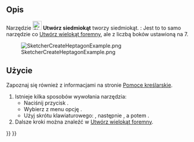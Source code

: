 <languages/>

{{Docnav/pl
|[[Sketcher_CreateHexagon/pl|Utwórz sześciokąt]]
|[[Sketcher_CreateOctagon/pl|Utwórz ośmiokąt]]
|[[Sketcher_Workbench/pl|środowisko pracy Szkicownik]]
|IconL=Sketcher_CreateHexagon.svg
|IconR=Sketcher_CreateOctagon.svg
|IconC=Workbench_Sketcher.svg
}}

{{GuiCommand/pl
|Name=Sketcher CreateHeptagon
|Name/pl=Szkicownik: Utwórz siedmiokąt
|MenuLocation=Szkic → Elementy geometryczne szkicownika → Utwórz siedmiokąt
|Workbenches=[[Sketcher_Workbench/pl|Szkicownik]]
|Shortcut={{KEY|G}} {{KEY|P}} {{KEY|7}}
|Version=0.15
|SeeAlso=[[Sketcher_CreateRegularPolygon/pl|Utwórz wielokąt foremny]]
}}

<span id="Description"></span>
==Opis==

Narzędzie [[Image:Sketcher_CreateHeptagon.svg|24px]] '''Utwórz siedmiokąt''' tworzy siedmiokąt. {{Version/pl|1.0}}: Jest to to samo narzędzie co [[Sketcher_CreateRegularPolygon/pl|Utwórz wielokąt foremny]], ale z liczbą boków ustawioną na 7.

[[Image:SketcherCreateHeptagonExample.png‎]]

<span id="Usage"></span>
==Użycie==

Zapoznaj się również z informacjami na stronie [[Sketcher_Workbench/pl#Pomoce_kreślarskie|Pomoce kreślarskie]].

# Istnieje kilka sposobów wywołania narzędzia:
#* Naciśnij przycisk {{Button|[[Image:Sketcher_CreateHeptagon.svg|16px]] '''Siedmiokąt}}.
#* Wybierz z menu opcję {{MenuCommand|Szkic → Elementy geometryczne szkicownik → [[Image:Sketcher_CreateHeptagon.svg|16px]] Utwórz siedmiokąt}}.
#* Użyj skrótu klawiaturowego: {{KEY|G}}, następnie {{KEY|P}}, a potem {{KEY|7}}.
# Dalsze kroki można znaleźć w [[Sketcher_CreateRegularPolygon/pl#Użycie|Utwórz wielokąt foremny]].


{{Docnav/pl
|[[Sketcher_CreateHexagon/pl|Utwórz sześciokąt]]
|[[Sketcher_CreateOctagon/pl|Utwórz ośmiokąt]]
|[[Sketcher_Workbench/pl|środowisko pracy Szkicownik]]
|IconL=Sketcher_CreateHexagon.svg
|IconR=Sketcher_CreateOctagon.svg
|IconC=Workbench_Sketcher.svg
}}

{{Sketcher_Tools_navi{{#translation:}}}}
{{Userdocnavi{{#translation:}}}}